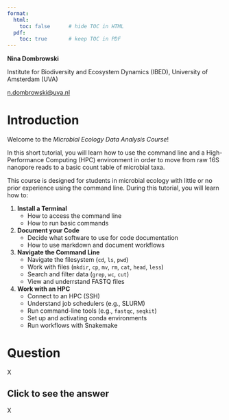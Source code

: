 ```yaml
---
format:
  html:
    toc: false      # hide TOC in HTML
  pdf:
    toc: true       # keep TOC in PDF
---
```


::: {.content-visible when-format="html"}

<div class="paper-authors">
  <p><strong>Nina Dombrowski</strong></p>
  <p>Institute for Biodiversity and Ecosystem Dynamics (IBED), University of Amsterdam (UVA)</p>
  <p><a href="mailto:n.dombrowski@uva.nl">n.dombrowski@uva.nl</a></p>
</div>

:::

# Introduction {.unnumbered} 

Welcome to the *Microbial Ecology Data Analysis Course*!  

In this short tutorial, you will learn how to use the command line and a High-Performance Computing (HPC) environment in order to move from raw 16S nanopore reads to a basic count table of microbial taxa.

This course is designed for students in microbial ecology with little or no prior experience using the command line. During this tutorial, you will learn how to:

1. **Install a Terminal**
    - How to access the command line 
    - How to run basic commands

2. **Document your Code**
    - Decide what software to use for code documentation
    - How to use markdown and document workflows

3. **Navigate the Command Line**
    - Navigate the filesystem (`cd`, `ls`, `pwd`)
    - Work with files (`mkdir`, `cp`, `mv`, `rm`, `cat`, `head`, `less`)
    - Search and filter data (`grep`, `wc`, `cut`)
    - View and underrstand FASTQ files

4. **Work with an HPC**
    - Connect to an HPC (SSH)
    - Understand job schedulers (e.g., SLURM)
    - Run command-line tools (e.g., `fastqc`, `seqkit`)
    - Set up and activating conda environments
    - Run workflows with Snakemake


::: {.content-hidden}

::: {.callout-question .callout-warning collapse=false}
# Question 

X

::: {.callout-answer .callout-warning collapse=true}
# Click to see the answer 

X

:::
:::


:::

</div>